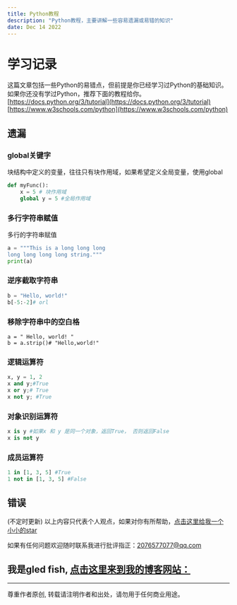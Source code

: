 ```yaml
---
title: Python教程
description: "Python教程，主要讲解一些容易遗漏或易错的知识"
date: Dec 14 2022
---
```

# 学习记录
这篇文章包括一些Python的易错点，但前提是你已经学习过Python的基础知识。如果你还没有学过Python，推荐下面的教程给你。
[https://docs.python.org/3/tutorial](https://docs.python.org/3/tutorial)
[https://www.w3schools.com/python](https://www.w3schools.com/python)

## 遗漏
### global关键字
块结构中定义的变量，往往只有块作用域，如果希望定义全局变量，使用global
```python
def myFunc():
    x = 5 # 块作用域
    global y = 5 #全局作用域
```

### 多行字符串赋值
多行的字符串赋值
```python
a = """This is a long long long 
long long long long string."""
print(a)
```

### 逆序截取字符串
```python
b = "Hello, world!"
b[-5:-2]# orl
```

### 移除字符串中的空白格
```
a = " Hello, world! "
b = a.strip()# "Hello,world!"
```

### 逻辑运算符
```python
x, y = 1, 2
x and y;#True
x or y;# True
x not y; #True
```
### 对象识别运算符
```python
x is y #如果x 和 y 是同一个对象，返回True， 否则返回False
x is not y
```

### 成员运算符
```Python
1 in [1, 3, 5] #True
1 not in [1, 3, 5] #False
```







## 错误








(不定时更新)
以上内容只代表个人观点，如果对你有所帮助，[点击这里给我一个小小的star](https://github.com/gledfish/blog)

如果有任何问题欢迎随时联系我进行批评指正：2076577077@qq.com  
 
我是gled fish, [点击这里来到我的博客网站：](https://gledfish.netlify.app/)
---
---
尊重作者原创, 转载请注明作者和出处，请勿用于任何商业用途。
